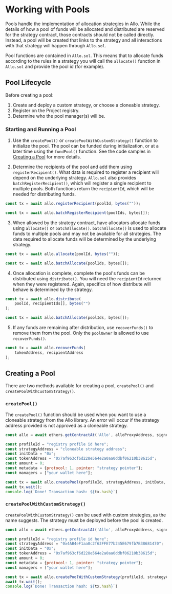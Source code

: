 # Working with Pools

Pools handle the implementation of allocation strategies in Allo. While the
details of how a pool of funds will be allocated and distributed are reserved
for the strategy contract, those contracts should not be called directly.
Instead, a pool will be created that links to the strategy and all interactions
with that strategy will happen through `Allo.sol`.

Pool functions are contained in `Allo.sol`. This means that to allocate funds
according to the rules in a strategy you will call the `allocate()` function in
`Allo.sol` and provide the pool id (for example).

## Pool Lifecycle

Before creating a pool:

1. Create and deploy a custom strategy, or choose a cloneable strategy.
2. Register on the Project registry.
3. Determine who the pool manager(s) will be.

### Starting and Running a Pool

1. Use the `createPool()` or `createPoolWithCustomStrategy()` function to
   initialize the pool. The pool can be funded during initialization, or at
   a later time using the `fundPool()` function. See the code samples in
   [Creating a Pool](#creating-a-pool) for more details.

2. Determine the recipients of the pool and add them using
   `registerRecipient()`. What data is required to register a recipient will
   depend on the underlying strategy. `Allo.sol` also provides
   `batchRegisterRecipient()`, which will register a single recipient to
   multiple pools. Both functions return the `recipientId`, which will be
   needed for distributing funds.

```javascript
const tx = await allo.registerRecipient(poolId, bytes(""));

const tx = await allo.batchRegisterRecipient(poolIds, bytes[]);
```

3. When allowed by the strategy contract, have allocators allocate funds using
   `allocate()` or `batchAllocate()`. `batchAllocate()` is used to allocate
   funds to multiple pools and may not be available for all strategies. The data
   required to allocate funds will be determined by the underlying strategy.

```javascript
const tx = await allo.allocate(poolId, bytes(""));

const tx = await allo.batchAllocate(poolIds, bytes[]);
```

4. Once allocation is complete, complete the pool's funds can be distributed
   using `distribute()`. You will need the `recipientId` returned when they were
   registered. Again, specifics of how distribute will behave is determined by
   the strategy.

```javascript
const tx = await allo.distribute(
    poolId, recipientIds[], bytes("")
);

const tx = await allo.batchAllocate(poolIds, bytes[]);
```

5. If any funds are remaining after distribution, use `recoverFunds()` to remove
   them from the pool. Only the `poolOwner` is allowed to use `recoverFunds()`.

```javascript
const tx = await allo.recoverFunds(
    tokenAddress, recipientAddress
);
```

## Creating a Pool

There are two methods available for creating a pool, `createPool()` and
`createPoolWithCustomStrategy()`.

### `createPool()`

The `createPool()` function should be used when you want to use a cloneable
strategy from the Allo library. An error will occur if the strategy address
provided is not approved as a cloneable strategy.

```javascript
const allo = await ethers.getContractAt('Allo', alloProxyAddress, signer);

const profileId = "registry profile id here";
const strategyAddress = "cloneable strategy address";
const initData = "0x";
const tokenAddress = "0x7af963cf6d228e564e2a0aa0ddbf06210b38615d";     //Goerli test token
const amount = 0;
const metadata = {protocol: 1, pointer: "strategy pointer"};
const managers = ["your wallet here"];

const tx = await allo.createPool(profileId, strategyAddress, initData, tokenAddress, amount, metadata, managers);
await tx.wait();
console.log(`Done! Transaction hash: ${tx.hash}`)
```

### `createPoolWithCustomStrategy()`

`createPoolWithCustomStrategy()` can be used with custom strategies, as the name
suggests. The strategy must be deployed before the pool is created. 

```javascript
const allo = await ethers.getContractAt('Allo', alloProxyAddress, signer);

const profileId = "registry profile id here";
const strategyAddress = "0x4AB4eF1aa0c2f63FFE77b245E679fb7B38681470";  //Donation Voting address
const initData = "0x";
const tokenAddress = "0x7af963cf6d228e564e2a0aa0ddbf06210b38615d";     //Goerli test token
const amount = 0;
const metadata = {protocol: 1, pointer: "strategy pointer"};
const managers = ["your wallet here"];

const tx = await allo.createPoolWithCustomStrategy(profileId, strategyAddress, initData, tokenAddress, amount, metadata, managers);
await tx.wait();
console.log(`Done! Transaction hash: ${tx.hash}`)
```
